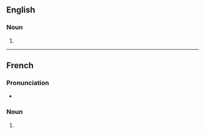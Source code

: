 {{also|ampoulés}}

==English==

===Noun===
{{head|en|noun form}}

# {{plural of|en|ampoule}}

----

==French==

===Pronunciation===
* {{audio|fr|LL-Q150 (fra)-Lyokoï-ampoules.wav|Audio}}

===Noun===
{{head|fr|noun form|g=f}}

# {{plural of|fr|ampoule}}